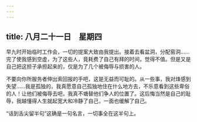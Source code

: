 ```yaml
---
---
---
```

title: 八月二十一日　星期四
---




早九时开始临时工作会，一切的提案大致由我提出。接着去看盆洞，分配窑洞……完了使我感到空虚，为了这些人，竟耗费了自己有拜的时间，觉得不值。但是又是自己把这担子承担起来的，仅是为了几个被侮辱与损害的人。

不要向你所服务者伸出索回报的手吧，这是无益而可耻的。从一些事，我对烽感到失望……我是孤独的，我真愿意自己孤独地住在什么地方去，不乐意看到这些卑俗的人！让他们被侮辱去吧，我真不塘替他们争人的位置了。这后悔当然是自己的耻辱，我越懂得人生就起宽大和冷静了自己，一面也缓解了自己。

“话到舌尖留半句”这确是一句名言，一切事全在这半句上。